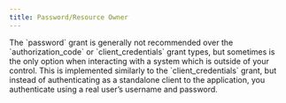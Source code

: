 ```yaml
---
title: Password/Resource Owner
---
```


<Warning>
The `password` grant is generally not recommended over the `authorization_code` or `client_credentials` grant types, but
sometimes is the only option when interacting with a system which is outside of your control. This is implemented
similarly to the `client_credentials` grant, but instead of authenticating as a standalone client to the application,
you authenticate using a real user’s username and password.
</Warning>
